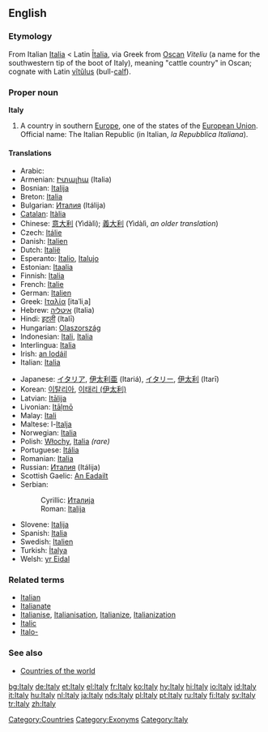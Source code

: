 {{wikipedia}}
==English==

===Etymology===
From Italian [[Italia#Italian|Italia]] < Latin [[Italia#Latin|Ītalia]], via Greek from [[Oscan]] ''Viteliu'' (a name for the southwestern tip of the boot of Italy), meaning "cattle country" in Oscan; cognate with Latin [[vitulus|vĭtŭlus]] (bull-[[calf]]).

===Proper noun===
'''Italy'''

# A country in southern [[Europe]], one of the states of the [[European Union]]. Official name: The Italian Republic (in Italian, ''la Repubblica Italiana'').

====Translations====
{{top}}
*Arabic: {{ARchar|[[ايطاليا]]}} {{IPAchar|(’iʈálya)}} {{f}}
*Armenian: [[Իտալիա]] (Italia)
*Bosnian: [[Italija]] {{f}}
*Breton: [[Italia]]
*Bulgarian: [[Италия]] (Itálija) {{f}}
*[[Catalan]]: [[Itàlia]] {{f}}
*Chinese: [[意大利]] (Yìdàlì); [[義大利]] (Yìdàlì, ''an older translation'')
*Czech: [[Itálie]]
*Danish: [[Italien]]
*Dutch: [[Italië]]
*Esperanto: [[Italio]], [[Italujo]]
*Estonian: [[Itaalia]]
*Finnish: [[Italia]]
*French: [[Italie]] {{f}}
*German: [[Italien]] {{n}}
*Greek: [[Ιταλία]] [itaˈliˌa] {{f}}
*Hebrew: [[איטליה]] (Italia)
*Hindi: [[इटली]] (Italī)
*Hungarian: [[Olaszország]]
*Indonesian: [[Itali]], [[Italia]]
*Interlingua: [[Italia]]
*Irish: [[an Iodáil]] {{f}}
*Italian: [[Italia]] {{f}}
{{mid}}
*Japanese: [[イタリア]], [[伊太利亜]] (Itariá), [[イタリー]], [[伊太利]] (Itarī)
*Korean: [[이탈리아]], [[이태리|이태리 (伊太利)]]
*Latvian: [[Itālija]] {{f}}
*Livonian: [[Itāļmō]]
*Malay: [[Itali]]
*Maltese: l-[[Italja]]
*Norwegian: [[Italia]]
*Polish: [[Włochy]], [[Italia]] ''(rare)''
*Portuguese: [[Itália]] {{f}}
*Romanian: [[Italia]] {{f}}
*Russian: [[Италия]] (Itálija) {{f}}
*Scottish Gaelic: [[An Eadailt]] {{f}}
*Serbian:
*:Cyrillic: [[Италија]] {{f}}
*:Roman: [[Italija#Serbian|Italija]] {{f}}
*Slovene: [[Italija]] {{f}}
*Spanish: [[Italia]] {{f}}
*Swedish: [[Italien]]
*Turkish: [[İtalya]]
*Welsh: [[yr Eidal]] {{f}}
{{bottom}}

===Related terms===
*[[Italian]]
*[[Italianate]]
*[[Italianise]], [[Italianisation]], [[Italianize]], [[Italianization]]
*[[Italic]]
*[[Italo-]]

===See also===
*[[Countries of the world]]

[[Category:Countries]]
[[Category:Exonyms]]
[[Category:Italy]]

[[bg:Italy]]
[[de:Italy]]
[[et:Italy]]
[[el:Italy]]
[[fr:Italy]]
[[ko:Italy]]
[[hy:Italy]]
[[hi:Italy]]
[[io:Italy]]
[[id:Italy]]
[[it:Italy]]
[[hu:Italy]]
[[nl:Italy]]
[[ja:Italy]]
[[nds:Italy]]
[[pl:Italy]]
[[pt:Italy]]
[[ru:Italy]]
[[fi:Italy]]
[[sv:Italy]]
[[tr:Italy]]
[[zh:Italy]]